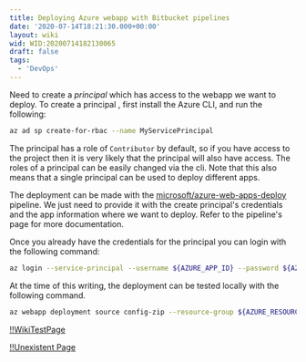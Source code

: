 ```yaml
---
title: Deploying Azure webapp with Bitbucket pipelines
date: '2020-07-14T18:21:30.000+00:00'
layout: wiki
wid: WID:20200714182130065
draft: false
tags:
  - 'DevOps'
---
```


Need to create a _principal_ which has access to the webapp we want to deploy. To create a principal , first install the
Azure CLI, and run the following:

```bash
az ad sp create-for-rbac --name MyServicePrincipal
```

The principal has a role of `Contributor` by default, so if you have access to the project then it is very likely that
the principal will also have access. The roles of a principal can be easily changed via the cli. Note that this also
means that a single principal can be used to deploy different apps.

The deployment can be made with the
[microsoft/azure-web-apps-deploy](https://bitbucket.org/microsoft/azure-web-apps-deploy/src/master/) pipeline. We just
need to provide it with the create principal's credentials and the app information where we want to deploy. Refer to the
pipeline's page for more documentation.

Once you already have the credentials for the principal you can login with the following command:

```bash
az login --service-principal --username ${AZURE_APP_ID} --password ${AZURE_PASSWORD} --tenant ${AZURE_TENANT_ID}
```

At the time of this writing, the deployment can be tested locally with the following command.

```bash
az webapp deployment source config-zip --resource-group ${AZURE_RESOURCE_GROUP} --name ${AZURE_APP_NAME} --src ${ZIP_FILE}
```

[!!WikiTestPage](WID:6c75cd0e-3709-41eb-8b0f-e2cef04a3850)

[!!Unexistent Page](WID:non-existent-wid)

